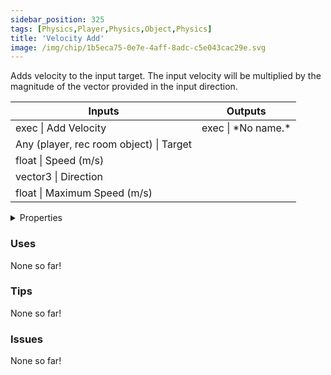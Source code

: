 ```yaml
---
sidebar_position: 325
tags: [Physics,Player,Physics,Object,Physics]
title: 'Velocity Add'
image: /img/chip/1b5eca75-0e7e-4aff-8adc-c5e043cac29e.svg
---
```


Adds velocity to the input target. The input velocity will be multiplied by the magnitude of the vector provided in the input direction.



<IChip uuid="1b5eca75-0e7e-4aff-8adc-c5e043cac29e"/>

<table><thead><tr><th>Inputs</th><th>Outputs</th></tr></thead><tbody><tr><td>exec | Add Velocity</td><td>exec | *No name.*</td></tr><tr><td>Any (player, rec room object) | Target</td><td /></tr><tr><td>float | Speed (m/s)</td><td /></tr><tr><td>vector3 | Direction</td><td /></tr><tr><td>float | Maximum Speed (m/s)</td><td /></tr></tbody></table>

<details>
  <summary>Properties</summary>
  <div>
    <div>
    <table>
      <tbody>
        <tr>
          <td>Is beta required?</td>
          <td>No</td>
        </tr>
        <tr>
          <td>Is chip a trolling risk?</td>
          <td>No</td>
        </tr>
        <tr>
          <td>Is chip a role assignment risk?</td>
          <td>No</td>
        </tr>
        <tr>
          <td>Chip UUID</td>
          <td>1b5eca75-0e7e-4aff-8adc-c5e043cac29e</td>
        </tr>
        <tr>
          <td>Room availability</td>
          <td>Available everywhere</td>
        </tr>
      </tbody>
    </table>
    </div>
  </div>
</details>

### Uses

None so far!

### Tips

None so far!

### Issues

None so far!